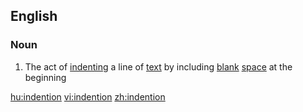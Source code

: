 ==English==

===Noun===
{{en-noun}}

# The act of [[indent]]ing a line of [[text]] by including [[blank]] [[space]] at the beginning

[[hu:indention]]
[[vi:indention]]
[[zh:indention]]